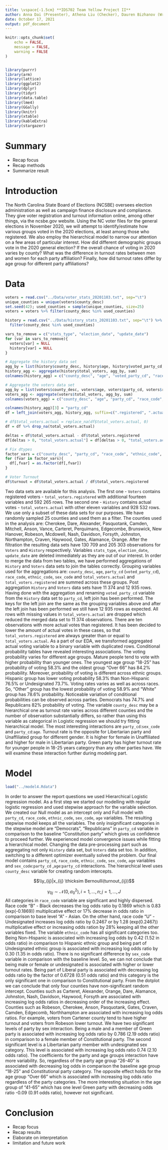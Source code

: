 ---
title: \vspace{-1.5cm} **IDS702 Team Yellow Project II**
author: Anna Dai (Presenter), Athena Liu (Checker), Dauren Bizhanov (Writer), Himangshu Raj Bhantana (Coordinator), Moritz Wilksch (Programmer)
date: October 17, 2021
output: pdf_document
---

```{r setup, include=FALSE}
knitr::opts_chunk$set(
	echo = FALSE,
	message = FALSE,
	warning = FALSE
)


library(purrr)
library(arm)
library(lattice)
library(ggplot2)
library(dplyr)
library(tidyr)
library(data.table)
library(lme4)
library(GGally)
library(knitr)
library(xtable)
library(kableExtra)
library(stargazer)
```

# Summary
* Recap focus
* Recap methods
* Summarize result

# Introduction
The North Carolina State Board of Elections (NCSBE) oversees election administration as well as campaign finance disclosure and compliance. They give voter registration and turnout information online, among other things, via the ncsbe.gov website.
Using the NC voter files for the general elections in November 2020, we will attempt to identify/estimate how various groups voted in the 2020 elections, at least among those who registered. We also employ the hierarchical model to narrow our attention on a few areas of particular interest. How did different demographic groups vote in the 2020 general election? If the overall chance of voting in 2020 varies by county? What was the difference in turnout rates between men and women for each party affiliation? Finally, how did turnout rates differ by age group for different party affiliations?

# Data

```{r echo=FALSE}
voters = read.csv("../Data/voter_stats_20201103.txt", sep="\t")
unique_counties = unique(voters$county_desc)
set.seed(42); used_counties = sample(unique_counties, size=25)
voters = voters %>% filter(county_desc %in% used_counties)

history = read.csv("../Data/history_stats_20201103.txt", sep="\t") %>%
  filter(county_desc %in% used_counties)

vars_to_remove = c("stats_type", "election_date", "update_date")
for (var in vars_to_remove){
  voters[var] = NULL
  history[var] = NULL
}

# Aggregate the history data set 
agg_by = list(history$county_desc, history$age, history$voted_party_cd, history$race_code, history$ethnic_code, history$sex_code)
history_agg <- aggregate(history$total_voters, agg_by, sum)
colnames(history_agg) = c("county_desc", "age", "voted_party_cd", "race_code", "ethnic_code", "sex_code", "total_voters")

# Aggregate the voters data set
agg_by = list(voters$county_desc, voters$age, voters$party_cd, voters$race_code, voters$ethnic_code, voters$sex_code)
voters_agg <- aggregate(voters$total_voters, agg_by, sum)
colnames(voters_agg) = c("county_desc", "age", "party_cd", "race_code", "ethnic_code", "sex_code", "total_voters")

colnames(history_agg)[3] = "party_cd"
df = left_join(voters_agg, history_agg, suffix=c(".registered", ".actual"), by=c("county_desc", "age", "party_cd", "race_code", "ethnic_code", "sex_code"))

# df$total_voters.actual = replace_na(df$total_voters.actual, 0)
df = df %>% drop_na(total_voters.actual)

deltas = df$total_voters.actual - df$total_voters.registered
df[deltas > 0, "total_voters.actual"] = df[deltas > 0, "total_voters.actual"] - deltas[deltas > 0]

# Fix dtypes
factor_vars = c("county_desc", "party_cd", "race_code", "ethnic_code", "sex_code", "age")
for (fvar in factor_vars){
  df[,fvar] = as.factor(df[,fvar])
}

# Voter Turnout
df$turnout = df$total_voters.actual / df$total_voters.registered
```

Two data sets are available for this analysis. The first one - `Voters` contains registered voters - `total_voters.registered` with additional fourteen variables and 592 265 rows. The second one - `History` contains actual votes - `total_voters.actual` with other eleven variables and 928 532 rows. We use only a subset of these data sets for our purposes. We have randomly sampled 25 counties and used them as a filter. The counties used in the analysis are: Cherokee, Dare, Alexander, Pasquotank, Camden, Mitchell, Anson, Vance, Carteret, Perquimans, Edgecombe, Brunswick, New Hanover, Robeson, Mcdowell, Nash, Davidson, Forsyth, Johnston, Northampton, Craven, Haywood, Gates, Alamance, Orange. After the filtration the resulting data sets have 130 709 and 205 303 observations for `Voters` and `History` respectively. Variables `stats_type`, `election_date`, `update_date` are deleted immediately as they are out of our interest.
In order to merge the data from two tables, we have performed aggregations of `History` and `Voters` data sets to join the tables correctly. Grouping variables used for the aggregations are: `county_desc`, `age`, `party_cd` (`voted_party_cd`), `race_code`, `ethnic_code`, `sex_code` and `total_voters.actual` and `total_voters.registered` are summed across these groups. Post aggregation `History` and `Voters` data sets have 11 374 and 12 935 rows. Having done with the aggregation and renaming `voted_party_cd` variable from the `History` data set to `party_cd`, left join has been performed. The keys for the left join are the same as the grouping variables above and after the left join has been performed we still have 12 935 rows as expected. All rows with missing values in `total_voters.actual` are dropped which reduced the merged data set to 11 374 observations. There are ten observations with more actual votes than registered. It has been decided to lower the amount of actual votes in these cases, so that `total_voters.registered` are always greater than or equal to `total_voters.actual`.
As a part of our EDA, we transformed aggregated actual voting variable to a binary variable with duplicated rows. Conditional probability tables have revealed interesting associations. The voting probability varies for different age groups. Mature people tend to vote with higher probability than younger ones. The youngest age group "18-25" has probability of voting 58.3% and the oldest group "Over 66" has 84.2% probability. Moreover, probability of voting is different across ethnic groups. Hispanic group has lower voting probability 58.3% than Non-Hispanic 76.5% or Undesignated 73.7%. Voting rates varies as well as across races. So, "Other" group has the lowest probability of voting 58.9% and "White" group has 78.6% probability. Noticeable variation of conditional probabilities can be observed across parties. Democrats has 74.7% and Republicans 82% probability of voting. The variable `county_desc` may be a hierarchical one as turnout rate varies across different counties and the number of observation substantially differs, so rather than using this variable as categorical in Logistic regression we should try fitting hierarchical model. 
The most interesting interactions are `party_cd`:`sex_code` and `party_cd`:`age`. Turnout rate is the opposite for Libertarian party and Unaffiliated group for different gender. It is higher for female in Unaffiliated and higher for male in Libertarian party. Green party has higher turnout rate for younger people in 18-25 years category than any other parties have. We will examine these interaction further during modeling part.

# Model
```{r echo=FALSE}
load("../model4.Rdata")


```

In order to answer the report questions we used Hierarchical Logistic regression model. As a first step we started our modelling with regular logistic regression and used stepwise approach for the variable selection. We created our Null model as an intercept only and Full model with `party_cd`, `race_code`, `ethnic_code`, `sex_code`, `age` variables. The resulting stepwise model keeps all the variables. The only insignificant categories in the stepwise model are "Democrats", "Republicans" in `party_cd` variable in comparison to the baseline "Constitution party" which gives us confidence to proceed further.
We experienced model convergence issues while fitting a hierarchical model. Changing the data pre-processing part such as aggregating not only `History` data set, but `Voters` data set too. In addition, switching to a different optimizer eventually solved the problem. 
Our final model contains `party_cd`, `race_code`, `ethnic_code`, `sex_code`, `age` variables and `sex_code`:`party_cd` ,`age`:`party_cd` interactions. The hierarchical level uses `county_desc` variable for creating random intercepts. 

$$\\y_{ij}|x_{ij} \thicksim Bernoulli(turnout_{ij})$$

\begin{equation*}
  \begin{aligned}
\log(\frac{turnout_i}{1-turnout_i}) = (\beta_{0} + \gamma_{0j}) + \beta_1\cdot{\rm party\_cd}_{ij} + \beta_2\cdot{\rm race\_code}_{ij}+\beta_3\cdot{\rm ethnic\_code}_{ij} \\
+ \beta_4\cdot{\rm sex\_code}_{ij} + \beta_4\cdot{\rm age}_{ij} + \beta5\cdot{\rm sex\_code:party\_cd}_{ij} + \beta6\cdot{\rm age:party\_cd}_{ij}
\end{aligned}
\end{equation*}

$$\gamma_{0j} \sim \mathcal{N}(0, \sigma_{0}^2), i=1, ..., n; j=1,...,J $$
All categories in `race_code` variable are significant and highly dispersed. Race code "B" - Black decreases the log odds ratio by 0.1869 which is 0.83 (exp(-0.1869)) multiplicative effect or 17% decrease in odds ratio in comparison to base level "A" - Asian. On the other hand, race code "U" - Undesignated increases log odds ratio by 0.2467 or by 1.28 (exp(0.2467)) multiplicative effect or increasing odds ration by 28% keeping all the other variables fixed. The variable `ethnic_code` has all significant categories too. Being Non-Hispanic is associated with increasing log odds by 0.42 (1.52 in odds ratio) in comparison to Hispanic ethnic group and being part of Undesignated ethnic group is associated with increasing log odds ratio by 0.30 (1.35 in odds ratio). There is no significant difference by `sex_code` variable in comparison with the baseline level. So, we can not conclude that being male or female or undesignated is associated with higher or lower turnout rates. Being part of Liberal party is associated with decreasing log odds ratio by the factor of 0.6728 (0.51 odds ratio) and this category is the only significant one in comparison to Constitutional party.
From the dotplot we can conclude that only four counties have non-significant random intercept. Counties such as Carteret, Alexander, Orange, Dare, Alamance, Johnston, Nash, Davidson, Haywood, Forsyth are associated with increasing log odds ratios in decreasing order of the increasing effect. Counties such as Robeson, Cherokee, Anson, Pasquotank, Gates, Craven, Camden, Edgecomb, Northhampton are associated with increasing log odds ratios. For example, voters from Cartener county tend to have higher turnout and voters from Robeson lower turnout.
We have two significant levels of party by sex interaction. Being a male and a member of Green party is associated with increasing log odds ratio by 0.786 (2.19 odds ratio) in comparison to a female member of Constitutional party. The second significant level is a Libertarian party member with undesignated sex category. This level is associated with increasing log odds ratio 0.74 (2.10 odds ratio).
The coefficients for the party and age groups interaction have more variability. So, regardless of the party age group "26-40" is associated with decreasing log odds in comparison the baseline age group "18-25" and Constitutional party category. The opposite effect holds for the age group "Over 66" which is associated with increasing log odds ratio regardless of the party categories. The more interesting situation in the age group of "41-65" which has one level Green party with decreasing odds ratio -0.09 (0.91 odds ratio), however not significant.


# Conclusion

* Recap focus
* Recap results
* Elaborate on interpretation
* limitation and future work
